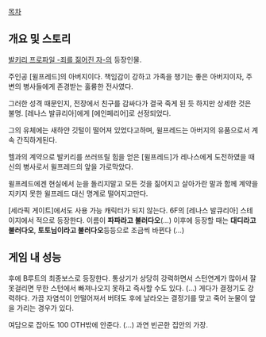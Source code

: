 [[목차]]


== 개요 및 스토리 ==
[[발키리 프로파일 -죄를 짊어진 자-]]의 등장인물. 

주인공 [윌프레드]의 아버지이다. 책임감이 강하고 가족을 챙기는 좋은 아버지이자, 주변의 병사들에게 존경받는 훌륭한 전사였다.

그러한 성격 때문인지, 전장에서 친구를 감싸다가 결국 죽게 된 듯 하지만 상세한 것은 불명. [레나스 발큐리아]에게 [에인페리어]로 선정되었다.

그의 유체에는 새하얀 깃털이 떨어져 있었다고하며, 윌프레드는 아버지의 유품으로서 계속 간직하게된다.

헬과의 계약으로 발키리를 쓰러뜨릴 힘을 얻은 [윌프레드]가 레나스에게 도전하였을 때 신의 병사로서 윌프레드의 앞을 가로막았다. 

윌프레드에겐 현실에서 눈을 돌리지말고 모든 것을 짊어지고 살아가란 말과 함께 계약을 지키지 못한 윌프레드 대신 명계로 떨어지고만다.

[세라픽 게이트]에서도 사용 가능 캐릭터가 되지 않는다. 6F의 [레나스 발큐리아] 스테이지에서 적으로 등장한다. 이름이 '''파파라고 불러다오'''(…) 이후에 등장할 때는 '''대디라고 불러다오''', '''토토님이라고 불러다오'''등등으로 조금씩 바뀐다 (…)

== 게임 내 성능 ==
후에 B루트의 최종보스로 등장한다. 통상기가 상당히 강력하면서 스턴연계가 많아서 잘못걸리면 무한 스턴에서 빠져나오지 못하고 즉사할 수도 있다. (...) 게다가 결정기도 강력하다.
가끔 자염석이 안떨어져서 버텨도 후에 날라오는 결정기를 맞고 죽어 눈물이 앞을 가리는 경우가 있다.

여담으로 잡아도 100 OTH밖에 안준다. (…) 과연 빈곤한 집안의 가장.
